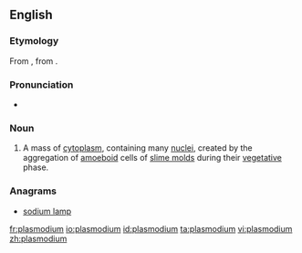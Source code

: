 {{also|Plasmodium}}
==English==
{{wikipedia}}
===Etymology===
From {{etyl|de|en}} {{term|Plasmodium|lang=de}}, from {{etyl|la|en}} {{term|plasma|lang=la}}.

===Pronunciation===
*{{a|UK}} {{IPA|/plazˈməʊdɪəm/|lang=en}}

===Noun===
{{en-noun|plasmodia}}

# {{context|biology|lang=en}} A mass of [[cytoplasm]], containing many [[nucleus|nuclei]], created by the aggregation of [[amoeboid]] cells of [[slime mold]]s during their [[vegetative]] phase.

===Anagrams===
* [[sodium lamp#English|sodium lamp]]

[[fr:plasmodium]]
[[io:plasmodium]]
[[id:plasmodium]]
[[ta:plasmodium]]
[[vi:plasmodium]]
[[zh:plasmodium]]